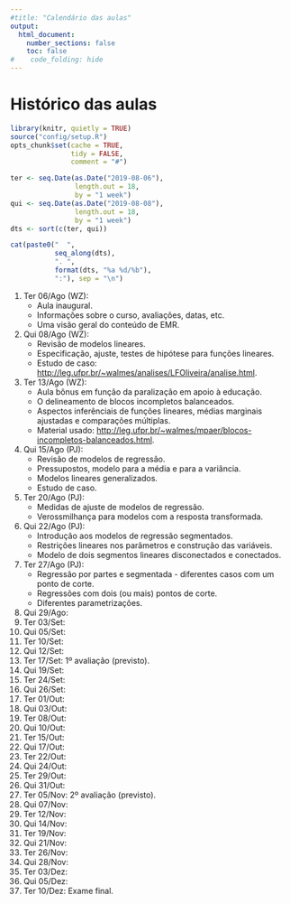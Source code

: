 ```yaml
---
#title: "Calendário das aulas"
output:
  html_document:
    number_sections: false
    toc: false
#    code_folding: hide
---
```


# Histórico das aulas

```r
library(knitr, quietly = TRUE)
source("config/setup.R")
opts_chunk$set(cache = TRUE,
               tidy = FALSE,
               comment = "#")
```
```r
ter <- seq.Date(as.Date("2019-08-06"),
                length.out = 18,
                by = "1 week")
qui <- seq.Date(as.Date("2019-08-08"),
                length.out = 18,
                by = "1 week")
dts <- sort(c(ter, qui))

cat(paste0("  ",
           seq_along(dts),
           ". ",
           format(dts, "%a %d/%b"),
           ":"), sep = "\n")
```

  1. Ter 06/Ago (WZ):
     * Aula inaugural.
     * Informações sobre o curso, avaliações, datas, etc.
     * Uma visão geral do conteúdo de EMR.
  2. Qui 08/Ago (WZ):
     * Revisão de modelos lineares.
     * Especificação, ajuste, testes de hipótese para funções lineares.
     * Estudo de caso: <http://leg.ufpr.br/~walmes/analises/LFOliveira/analise.html>.
  3. Ter 13/Ago (WZ):
     * Aula bônus em função da paralização em apoio à educação.
     * O delineamento de blocos incompletos balanceados.
     * Aspectos inferênciais de funções lineares, médias marginais
       ajustadas e comparações múltiplas.
     * Material usado:
       <http://leg.ufpr.br/~walmes/mpaer/blocos-incompletos-balanceados.html>.
  4. Qui 15/Ago (PJ):
     * Revisão de modelos de regressão.
     * Pressupostos, modelo para a média e para a variância.
     * Modelos lineares generalizados.
     * Estudo de caso.
  5. Ter 20/Ago (PJ):
     * Medidas de ajuste de modelos de regressão.
     * Verossmilhança para modelos com a resposta transformada.
  6. Qui 22/Ago (PJ):
     * Introdução aos modelos de regressão segmentados.
     * Restrições lineares nos parâmetros e construção das variáveis.
     * Modelo de dois segmentos lineares disconectados e conectados.
  7. Ter 27/Ago (PJ):
     * Regressão por partes e segmentada - diferentes casos com um ponto de corte.
     * Regressões com dois (ou mais) pontos de corte.
     * Diferentes parametrizações.
  8. Qui 29/Ago:
  9. Ter 03/Set:
  10. Qui 05/Set:
  11. Ter 10/Set:
  12. Qui 12/Set:
  13. Ter 17/Set: 1º avaliação (previsto).
  14. Qui 19/Set:
  15. Ter 24/Set:
  16. Qui 26/Set:
  17. Ter 01/Out:
  18. Qui 03/Out:
  19. Ter 08/Out:
  20. Qui 10/Out:
  21. Ter 15/Out:
  22. Qui 17/Out:
  23. Ter 22/Out:
  24. Qui 24/Out:
  25. Ter 29/Out:
  26. Qui 31/Out:
  27. Ter 05/Nov: 2º avaliação (previsto).
  28. Qui 07/Nov:
  29. Ter 12/Nov:
  30. Qui 14/Nov:
  31. Ter 19/Nov:
  32. Qui 21/Nov:
  33. Ter 26/Nov:
  34. Qui 28/Nov:
  35. Ter 03/Dez:
  36. Qui 05/Dez:
  37. Ter 10/Dez: Exame final.
